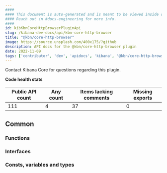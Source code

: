 ```yaml
---
####
#### This document is auto-generated and is meant to be viewed inside our experimental, new docs system.
#### Reach out in #docs-engineering for more info.
####
id: kibKbnCoreHttpBrowserPluginApi
slug: /kibana-dev-docs/api/kbn-core-http-browser
title: "@kbn/core-http-browser"
image: https://source.unsplash.com/400x175/?github
description: API docs for the @kbn/core-http-browser plugin
date: 2022-11-09
tags: ['contributor', 'dev', 'apidocs', 'kibana', '@kbn/core-http-browser']
---
```




Contact Kibana Core for questions regarding this plugin.

**Code health stats**

| Public API count  | Any count | Items lacking comments | Missing exports |
|-------------------|-----------|------------------------|-----------------|
| 111 | 4 | 37 | 0 |

## Common

### Functions
<DocDefinitionList data={kbnCoreHttpBrowserObj.common.functions}/>

### Interfaces
<DocDefinitionList data={kbnCoreHttpBrowserObj.common.interfaces}/>

### Consts, variables and types
<DocDefinitionList data={kbnCoreHttpBrowserObj.common.misc}/>

